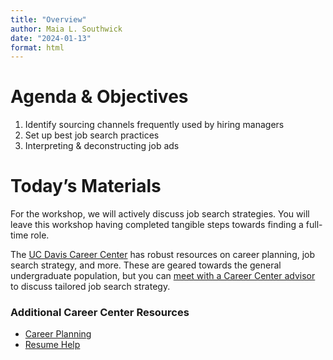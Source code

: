 ```yaml
---
title: "Overview"
author: Maia L. Southwick
date: "2024-01-13"
format: html
---
```


# Agenda & Objectives

1.  Identify sourcing channels frequently used by hiring managers
2.  Set up best job search practices
3.  Interpreting & deconstructing job ads

<!-- [**Complete this survey**](https://docs.google.com/forms/d/e/1FAIpQLSf5nuCVaqKwg1xN35VcMVQjhaDWHWumVd_8LV-RtfHD3XIl3Q/viewform?usp=sharing) **to share your current interests, professional goals, and perspectives on the job search.** -->

<!--- Survey pre-workshop on comfortableness and other insightful questions + post-survey
plus follow-up survey by end of spring quarter --->

# Today's Materials

For the workshop, we will actively discuss job search strategies. You will leave this workshop having completed tangible steps towards finding a full-time role.

The [UC Davis Career Center](https://careercenter.ucdavis.edu) has robust resources on career planning, job search strategy, and more. These are geared towards the general undergraduate population, but you can [meet with a Career Center advisor](https://careercenter.ucdavis.edu/career-center-services/career-advising) to discuss tailored job search strategy.

### Additional Career Center Resources

-   [Career Planning](https://careercenter.ucdavis.edu/career-discovery/undergraduate-students/career-planning)
-   [Resume Help](https://careercenter.ucdavis.edu/resumes-and-materials/resumes)
